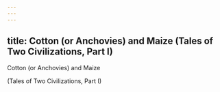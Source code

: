 ```yaml
---
---
---
```

title: Cotton (or Anchovies) and Maize (Tales of Two Civilizations, Part I)
---

Cotton (or Anchovies) and Maize

(Tales of Two Civilizations, Part I)

